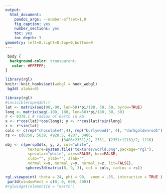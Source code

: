 ```yaml
---
output:
  html_document:
    pandoc_args: --number-offset=1,0
    fig_caption: yes
    number_sections: yes
    toc: yes
    toc_depth: 3
geometry: left=0,right=0,top=0,bottom=0
---
```


```css
 body {
  background-color: transparent;
   color: #FFFFFF;
}
```

```r
library(rgl)
knitr::knit_hooks$set(webgl = hook_webgl)
 bg3d( alpha=0)

```


```r
library(rgl)
#invisible(open3d())
lat <- matrix(seq(90,-90, len=50)*pi/180, 50, 50, byrow=TRUE)
long <- matrix(seq(-180, 180, len=50)*pi/180, 50, 50)
r <- 6378.1 # radius of Earth in km
x <- r*cos(lat)*cos(long); y <- r*cos(lat)*sin(long)
z <- r*sin(lat)
cols <- c(rep("chocolate4",4), rep("burlywood1", 4), "darkgoldenrod1")
rs <- c(6350, 5639, 4928.5, 4207, 3486, 
                         (3486+2351)/2, 2351, (2351+1216)/2, 1216)
obj <- c(persp3d(x, y, z, col="white", 
          texture=system.file("textures/world.png",package="rgl"), 
          specular="white", axes=FALSE, box=FALSE, 
          xlab="", ylab="", zlab="",
          normal_x=x, normal_y=y, normal_z=z, lit=FALSE),
         spheres3d(matrix(0, 9, 3), col = cols, radius = rs))

rgl.viewpoint( theta = 24, phi = 90,  zoom = .55, interactive = TRUE )
 par3d(windowRect = c(0, 0, 600, 400))
#rglwidget(elementId = "earth")
```



